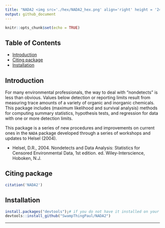 ```yaml
---
title: "NADA2 <img src='./hex/NADA2_hex.png' align='right' height = '240'/>"
output: github_document
---
```


```r
knitr::opts_chunk$set(echo = TRUE)
```

## Table of Contents

* [Introduction](#intro)
* [Citing package](#cite)
* [Installation](#install)

## Introduction <a name="intro"></a>
For many environmental professionals, the way to deal with "nondetects" is less than obvious. Values below detection or reporting limits result from measuring trace amounts of a variety of organic and inorganic chemicals. This package includes (maximum likelihood and survival analysis) methods for computing summary statistics, hypothesis tests, and regression for data with one or more detection limits. 

This package is a series of new procedures and improvements on current ones in the `NADA` package developed through a series of workshops and updates to Helsel (2004).

- Helsel, D.R., 2004. Nondetects and Data Analysis: Statistics for Censored Environmental Data, 1st edition. ed. Wiley-Interscience, Hoboken, N.J.


## Citing package <a name="cite"></a>

```r
citation('NADA2')
```


## Installation <a name="install"></a>

```r
install.packages("devtools");# if you do not have it installed on your PC
devtools::install_github("SwampThingPaul/NADA2")
```


***

